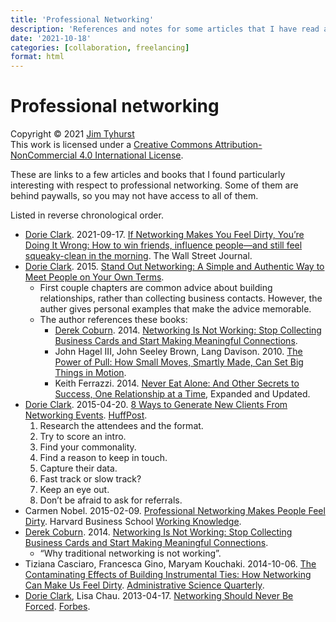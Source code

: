 ```yaml
---
title: 'Professional Networking'
description: 'References and notes for some articles that I have read about professional networking.'
date: '2021-10-18'
categories: [collaboration, freelancing]
format: html
---
```


# Professional networking

Copyright &copy; 2021 [Jim Tyhurst](https://www.jimtyhurst.com)  
This work is licensed under a [Creative Commons Attribution-NonCommercial 4.0 International License](http://creativecommons.org/licenses/by-nc/4.0/).

These are links to a few articles and books that I found particularly 
interesting with respect to professional networking. Some of them are 
behind paywalls, so you may not have access to all of them.

Listed in reverse chronological order.

* [Dorie Clark](https://dorieclark.com/resources/articles/). 2021-09-17. [If Networking Makes You Feel Dirty, You’re Doing It Wrong: How to win friends, influence people—and still feel squeaky-clean in the morning](https://www.wsj.com/articles/if-networking-makes-you-feel-dirty-youre-doing-it-wrong-11631883600). The Wall Street Journal.
* [Dorie Clark](https://dorieclark.com/books/). 2015. [Stand Out Networking: A Simple and Authentic Way to Meet People on Your Own Terms](https://multcolib.bibliocommons.com/v2/record/S152C556964).
    * First couple chapters are common advice about building relationships, rather than collecting business contacts. However, the auther gives personal examples that make the advice memorable.
    * The author references these books:
        * [Derek Coburn](https://www.derekcoburn.com/). 2014. [Networking Is Not Working: Stop Collecting Business Cards and Start Making Meaningful Connections](https://www.derekcoburn.com/book/).
        * John Hagel III, John Seeley Brown, Lang Davison. 2010. [The Power of Pull: How Small Moves, Smartly Made, Can Set Big Things in Motion](http://www.edgeperspectives.com/pop.html).
        * Keith Ferrazzi. 2014. [Never Eat Alone: And Other Secrets to Success, One Relationship at a Time](https://multcolib.bibliocommons.com/v2/record/S152C640895), Expanded and Updated.
* [Dorie Clark](https://dorieclark.com/resources/articles/). 2015-04-20. [8 Ways to Generate New Clients From Networking Events](https://www.huffpost.com/entry/eight-ways-to-generate-ne_1_b_4079730). [HuffPost](https://www.huffpost.com/).
    1. Research the attendees and the format.
    2. Try to score an intro.
    3. Find your commonality.
    4. Find a reason to keep in touch.
    5. Capture their data.
    6. Fast track or slow track?
    7. Keep an eye out.
    8. Don't be afraid to ask for referrals.
* Carmen Nobel. 2015-02-09. [Professional Networking Makes People Feel Dirty](https://hbswk.hbs.edu/item/professional-networking-makes-people-feel-dirty). Harvard Business School [Working Knowledge](https://hbswk.hbs.edu/).
* [Derek Coburn](https://www.derekcoburn.com/). 2014. [Networking Is Not Working: Stop Collecting Business Cards and Start Making Meaningful Connections](https://www.derekcoburn.com/book/).
    * "Why traditional networking is not working".
* Tiziana Casciaro, Francesca Gino, Maryam Kouchaki. 2014-10-06. [The Contaminating Effects of Building Instrumental Ties: How Networking Can Make Us Feel Dirty](https://journals.sagepub.com/doi/full/10.1177/0001839214554990). [Administrative Science Quarterly](https://journals.sagepub.com/home/asq).
* [Dorie Clark](https://dorieclark.com/resources/articles/), Lisa Chau. 2013-04-17. [Networking Should Never Be Forced](https://www.forbes.com/sites/dorieclark/2013/04/17/networking-should-never-be-forced/). [Forbes](https://www.forbes.com/).
